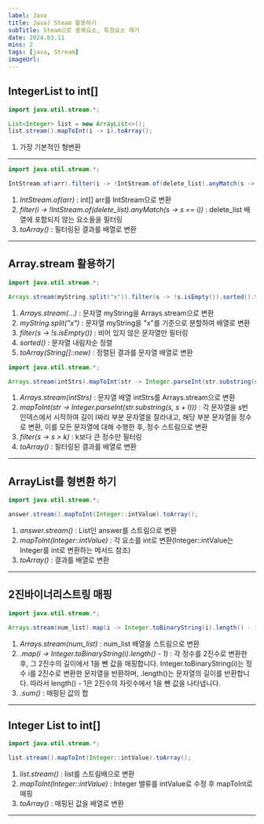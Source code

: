 ```yaml
---
label: Java
title: Java) Steam 활용하기
subTitle: Steam으로 중복요소, 특정요소 제거
date: 2024.03.11
mins: 2
tags: [java, Stream]
imageUrl:
---
```



## IntegerList to int[]

```java
import java.util.stream.*;

List<Integer> list = new ArrayList<>();
list.stream().mapToInt(i -> i).toArray();
```

1. 가장 기본적인 형변환

---

```java
import java.util.stream.*;

IntStream.of(arr).filter(i -> !IntStream.of(delete_list).anyMatch(s -> s == i)).toArray();
```

1. *IntStream.of(arr)* : int[] arr를 IntStream으로 변환
2. *filter(i -> !IntStream.of(delete_list).anyMatch(s -> s == i))* : delete_list 배열에 포함되지 않는 요소들을 필터링
3. *toArray()* : 필터링된 결과를 배열로 변환
---

## Array.stream 활용하기

```java
import java.util.stream.*;

Arrays.stream(myString.split("x")).filter(s -> !s.isEmpty()).sorted().toArray(String[]::new);
```

1. *Arrays.stream(...)* : 문자열 myString을 Arrays.stream으로 변환
2. *myString.split("x")* : 문자열 myString을 "x"를 기준으로 분할하여 배열로 변환
3. *filter(s -> !s.isEmpty())* : 비어 있지 않은 문자열만 필터링
4. *sorted()* : 문자열 내림차순 정렬
5. *toArray(String[]::new)* : 정렬된 결과를 문자열 배열로 변환

```java
import java.util.stream.*;

Arrays.stream(intStrs).mapToInt(str -> Integer.parseInt(str.substring(s, s + l))).filter(s -> s > k).toArray();
```

1. *Arrays.stream(intStrs)* : 문자열 배열 intStrs를 Arrays.stream으로 변환
2. *mapToInt(str -> Integer.parseInt(str.substring(s, s + l)))* 
: 각 문자열을 s번 인덱스에서 시작하여 길이 l짜리 부분 문자열을 잘라내고, 해당 부분 문자열을 정수로 변환,
이를 모든 문자열에 대해 수행한 후, 정수 스트림으로 변환
3. *filter(s -> s > k)* : k보다 큰 정수만 필터링
4. *toArray()* : 필터링된 결과를 배열로 변환
---

## ArrayList를 형변환 하기

```java
import java.util.stream.*;

answer.stream().mapToInt(Integer::intValue).toArray();
```

1. *answer.stream()* : List인 answer를 스트림으로 변환
2. *mapToInt(Integer::intValue)* : 각 요소를 int로 변환(Integer::intValue는 Integer를 int로 변환하는 메서드 참조)
3. *toArray()* : 결과를 배열로 변환
---

## 2진바이너리스트링 매핑

```java
import java.util.stream.*;

Arrays.stream(num_list).map(i -> Integer.toBinaryString(i).length() - 1).sum();
```

1. *Arrays.stream(num_list)* : num_list 배열을 스트림으로 변환
2. *.map(i -> Integer.toBinaryString(i).length() - 1)* : 
각 정수를 2진수로 변환한 후, 그 2진수의 길이에서 1을 뺀 값을 매핑합니다. 
Integer.toBinaryString(i)는 정수 i를 2진수로 변환한 문자열을 반환하며, 
.length()는 문자열의 길이를 반환합니다. 따라서 length() - 1은 2진수의 자릿수에서 1을 뺀 값을 나타냅니다.
3. *.sum()* : 매핑된 값의 합
---

## Integer List to int[]

```java
import java.util.stream.*;

list.stream().mapToInt(Integer::intValue).toArray();
```

1. *list.stream()* : list를 스트림배으로 변환
2. *mapToInt(Integer::intValue)* : Integer 밸류를 intValue로 수정 후 mapToInt로 매핑
3. *toArray()* : 매핑된 값을 배열로 변환
---

